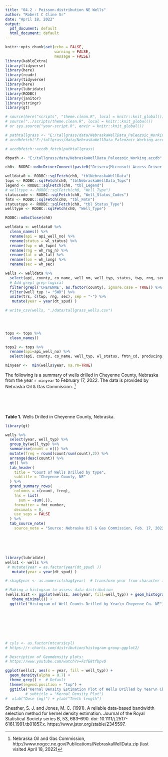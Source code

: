 ```yaml
---
title: "04.2 - Poisson-distribution NE Wells"
author: "Robert C Cline Sr"
date: "April 18, 2022"
output:
  pdf_document: default
  html_document: default
---
```


```r
knitr::opts_chunk$set(echo = FALSE,
                      warning = FALSE,
                      message = FALSE) 
library(kableExtra)
library(tidyverse)
library(here)
library(readr)
library(tidyverse)
library(here)  
library(lubridate)
library(RODBC) 
library(janitor)
library(stringr) 
library(gt) 

```

```r
# source(here("scripts", "theme.clean.R", local = knitr::knit_global()))
# source("../scripts/theme.clean.R", local = knitr::knit_global())
# or sys.source("your-script.R", envir = knitr::knit_global())
``` 

```r
# pathtallgrass <- "E:/tallgrass/data/NebraskaWellData_Paleozoic_Working.accdb"
# accdbfetch("E:/tallgrass/data/NebraskaWellData_Paleozoic_Working.accdb")

# accdbfetch::accdb_fetch(pathtallgrass) 

dbpath <- "E:/tallgrass/data/NebraskaWellData_Paleozoic_Working.accdb"

ch0<- RODBC::odbcDriverConnect(paste0("Driver={Microsoft Access Driver (*.mdb, *.accdb)};DBQ=",dbpath ))

welldata0 <- RODBC::sqlFetch(ch0, "tblNebraskaWellData")
tops <- RODBC::sqlFetch(ch0, "tblNebraskaWellData_Tops")
legend <- RODBC::sqlFetch(ch0, "tbl_Legend")
# welltype <- RODBC::sqlFetch(ch0, "Well_Type")
statuscode <- RODBC::sqlFetch(ch0, "Well_Status_Codes")
fmtn <- RODBC::sqlFetch(ch0, "tbl_Fmtn")
statustype <- RODBC::sqlFetch(ch0, "tbl_Status_Type")
welltype <- RODBC::sqlFetch(ch0, "Well_Type")

RODBC::odbcClose(ch0) 
```



```r

welldata <- welldata0 %>% 
  clean_names() %>% 
  rename(api = api_well_no) %>% 
  rename(status = wl_status) %>% 
  rename(twp = wh_twpn) %>% 
  rename(rng = wh_rng_n) %>% 
  rename(lat = wh_lat) %>% 
  rename(lon = wh_long) %>% 
  rename(sec = wh_sec)

wells <- welldata %>% 
  select(api, county, co_name, well_nm, well_typ, status, twp, rng, sec, dt_spud, dt_prod, dt_pa, lease_name, field, lat, lon) %>% 
  # Add grepl grep-logical 
  filter(grepl('CHEYENNE', as.factor(county), ignore.case = TRUE)) %>% 
  filter(well_typ != "SWD") %>% 
  unite(trs, c(twp, rng, sec), sep = "-") %>% 
   mutate(year = year(dt_spud) )

# write_csv(wells, "./data/tallgrass_wells.csv")
    

 
```
 

```r
tops <- tops %>% 
  clean_names()

tops2 <- tops %>% 
  rename(api=api_well_no) %>% 
  select(api, county, co_name, well_typ, wl_status, fmtn_cd, producing, dt_spud, dt_pa, well_name, field)

```

```r
minyear <-  min(wells$year, na.rm=TRUE)

```

The following is a summary of wells drilled in Cheyenne County, Nebraska from the year `r minyear` to February 17, 2022.  The data is provided by Nebraska Oil & Gas Commission. ^[Nebraska Oil and Gas Commission, http://www.nogcc.ne.gov/Publications/NebraskaWellData.zip (last visited April 18, 2022)]


<br>  
<br> 

**Table 1.** Wells Drilled in Cheyenne County, Nebraska. 
```r
library(gt)

wells %>% 
  select(year, well_typ) %>% 
  group_by(well_typ) %>% 
  summarise(count = n()) %>%
  mutate(freq = round(count/sum(count),2)) %>% 
  arrange(desc(count)) %>% 
  gt() %>% 
  tab_header(
    title = "Count of Wells Drilled by type",
    subtitle = "Cheyenne County, NE"
  ) %>% 
  grand_summary_rows(
    columns = c(count, freq),
    fns = list(
      sum = ~sum(.)),
    formatter = fmt_number,
    decimals = 0,
    use_seps = FALSE
  ) %>% 
  tab_source_note(
    source_note = "Source: Nebraska Oil & Gas Commission, Feb. 17, 2022.")

``` 

<br>  
<br>  

```r

library(lubridate)
wells1 <- wells %>% 
 # mutate(year = as.factor(year(dt_spud) )) 
   mutate(year = year(dt_spud) )

# shag$year <- as.numeric(shag$year)  # transform year from character into numeric variable

# Making a histogram to assess data distribution
(wells.hist <- ggplot(wells1, aes(year, fill=well_typ)) + geom_histogram() + #theme.clean())
   theme_minimal()) +
  ggtitle("Histogram of Well Counts Drilled by Year\n Cheyenne Co. NE")
```

\newpage  
<br> 



<br> 
<br> 
<br> 



```r
# cyls <- as.factor(mtcars$cyl)
# https://r-charts.com/distribution/histogram-group-ggplot2/  

# Description of Geomdensity plots:  
# https://www.youtube.com/watch?v=FzfE8tfbpvQ 

ggplot(wells1, aes(x = year, fill = well_typ)) +
  geom_density(alpha = 0.7) +
  theme_grey() +  # Default
  theme(legend.position = "top") +
  ggtitle("Kernal Density Estimation Plot of Wells Drilled by Year\n Cheyenne Co. NE")
         # subtitle = "Kernal Density Plot") 
#  xlab("Dose (mg)") + ylab("Teeth length")
```
Sheather, S. J. and Jones, M. C. (1991). A reliable data-based bandwidth selection method for kernel density estimation. Journal of the Royal Statistical Society series B, 53, 683–690. doi: 10.1111/j.2517-6161.1991.tb01857.x. https://www.jstor.org/stable/2345597.

